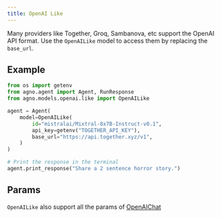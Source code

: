```yaml
---
title: OpenAI Like
---
```


Many providers like Together, Groq, Sambanova, etc support the OpenAI API format. Use the `OpenAILike` model to access them by replacing the `base_url`.

## Example

<CodeGroup>

```python agent.py
from os import getenv
from agno.agent import Agent, RunResponse
from agno.models.openai.like import OpenAILike

agent = Agent(
    model=OpenAILike(
        id="mistralai/Mixtral-8x7B-Instruct-v0.1",
        api_key=getenv("TOGETHER_API_KEY"),
        base_url="https://api.together.xyz/v1",
    )
)

# Print the response in the terminal
agent.print_response("Share a 2 sentence horror story.")
```

</CodeGroup>

## Params

<Snippet file="model-openai-like-reference.mdx" />

`OpenAILike` also support all the params of [OpenAIChat](/models/openai)
